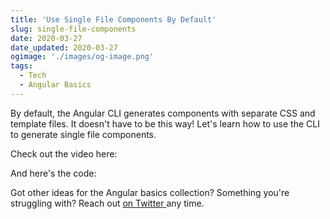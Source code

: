 ```yaml
---
title: 'Use Single File Components By Default'
slug: single-file-components
date: 2020-03-27
date_updated: 2020-03-27
ogimage: './images/og-image.png'
tags:
  - Tech
  - Angular Basics
---
```



By default, the Angular CLI generates components with separate CSS and template files. It doesn't have to be this way! Let's learn how to use the CLI to generate single file components.

Check out the video here:

<Egghead url="https://egghead.io/lessons/angular-use-single-file-components-by-default-in-angular/embed?pl=angular-basics-888f" />

And here's the code:

<EditorEmbed url="https://stackblitz.com/edit/egghead-single-file-components?embed=1&file=angular.json&view=editor" />

Got other ideas for the Angular basics collection? Something you're struggling with? Reach out [on Twitter ](https://twitter.com/samjulien) any time.
